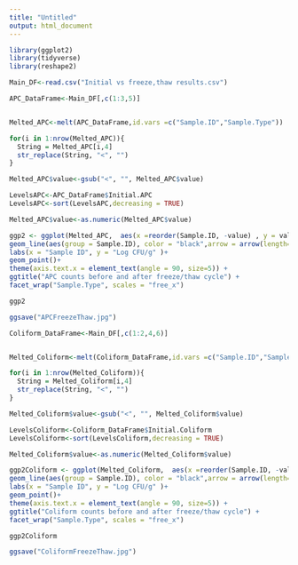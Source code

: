 ```yaml
---
title: "Untitled"
output: html_document
---
```

```r
library(ggplot2)
library(tidyverse)
library(reshape2)
```

```r
Main_DF<-read.csv("Initial vs freeze,thaw results.csv")

```
 
```r

APC_DataFrame<-Main_DF[,c(1:3,5)]


Melted_APC<-melt(APC_DataFrame,id.vars =c("Sample.ID","Sample.Type"))

for(i in 1:nrow(Melted_APC)){
  String = Melted_APC[i,4]
  str_replace(String, "<", "")
}

Melted_APC$value<-gsub("<", "", Melted_APC$value)

LevelsAPC<-APC_DataFrame$Initial.APC
LevelsAPC<-sort(LevelsAPC,decreasing = TRUE)

```

```r
Melted_APC$value<-as.numeric(Melted_APC$value)

ggp2 <- ggplot(Melted_APC,  aes(x =reorder(Sample.ID, -value) , y = value, color = variable, shape = variable, show.legend = F))+  
geom_line(aes(group = Sample.ID), color = "black",arrow = arrow(length=unit(0.2,"cm"), ends="last", type = "closed"))+
labs(x = "Sample ID", y = "Log CFU/g" )+
geom_point()+
theme(axis.text.x = element_text(angle = 90, size=5)) +
ggtitle("APC counts before and after freeze/thaw cycle") +
facet_wrap("Sample.Type", scales = "free_x")

ggp2

ggsave("APCFreezeThaw.jpg")
```
```r
Coliform_DataFrame<-Main_DF[,c(1:2,4,6)]


Melted_Coliform<-melt(Coliform_DataFrame,id.vars =c("Sample.ID","Sample.Type"))

for(i in 1:nrow(Melted_Coliform)){
  String = Melted_Coliform[i,4]
  str_replace(String, "<", "")
}

Melted_Coliform$value<-gsub("<", "", Melted_Coliform$value)

LevelsColiform<-Coliform_DataFrame$Initial.Coliform
LevelsColiform<-sort(LevelsColiform,decreasing = TRUE)


```

```r
Melted_Coliform$value<-as.numeric(Melted_Coliform$value)

ggp2Coliform <- ggplot(Melted_Coliform,  aes(x =reorder(Sample.ID, -value) , y = value, color = variable, shape = variable, show.legend = F))+  
geom_line(aes(group = Sample.ID), color = "black",arrow = arrow(length=unit(0.2,"cm"), ends="last", type = "closed"))+
labs(x = "Sample ID", y = "Log CFU/g" )+
geom_point()+
theme(axis.text.x = element_text(angle = 90, size=5)) +
ggtitle("Coliform counts before and after freeze/thaw cycle") +
facet_wrap("Sample.Type", scales = "free_x")

ggp2Coliform

ggsave("ColiformFreezeThaw.jpg")

```


